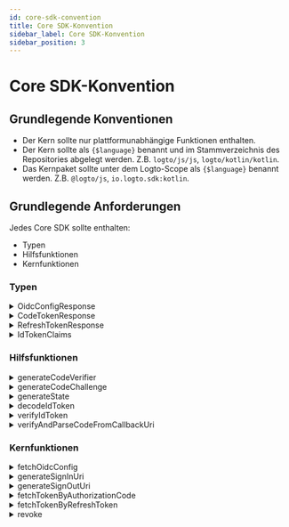 ```yaml
---
id: core-sdk-convention
title: Core SDK-Konvention
sidebar_label: Core SDK-Konvention
sidebar_position: 3
---
```


# Core SDK-Konvention

## Grundlegende Konventionen

- Der Kern sollte nur plattformunabhängige Funktionen enthalten.
- Der Kern sollte als `{$language}` benannt und im Stammverzeichnis des Repositories abgelegt werden. Z.B. `logto/js/js`, `logto/kotlin/kotlin`.
- Das Kernpaket sollte unter dem Logto-Scope als `{$language}` benannt werden. Z.B. `@logto/js`, `io.logto.sdk:kotlin`.

## Grundlegende Anforderungen

Jedes Core SDK sollte enthalten:

- Typen
- Hilfsfunktionen
- Kernfunktionen

### Typen

<details>
  <summary>OidcConfigResponse</summary>

Die Konfiguration des Identitätsanbieters, die über die `/oidc/.well-known/openid-configuration` API abgerufen werden kann.

**Eigenschaften**

| Name                  | Typ      |
| --------------------- | -------- |
| authorizationEndpoint | `string` |
| tokenEndpoint         | `string` |
| endSessionEndpoint    | `string` |
| revocationEndpoint    | `string` |
| jwksUri               | `string` |
| issuer                | `string` |

</details>

<details>
  <summary>CodeTokenResponse</summary>

Die Antwortdaten von `/oidc/token` (durch Autorisierungscode).

**Eigenschaften**

| Name         | Typ      | Erforderlich |
| ------------ | -------- | ------------ |
| accessToken  | `string` | ✅           |
| refreshToken | `string` |              |
| idToken      | `string` | ✅           |
| scope        | `string` | ✅           |
| expiresIn    | `number` | ✅           |

</details>

<details>
  <summary>RefreshTokenResponse</summary>

Die Antwortdaten von `/oidc/token` (durch Auffrischungstoken), wenn Tokens durch ein Auffrischungstoken aktualisiert werden.

**Eigenschaften**

| Name         | Typ      | Erforderlich |
| ------------ | -------- | ------------ |
| accessToken  | `string` | ✅           |
| refreshToken | `string` | ✅           |
| idToken      | `string` |              |
| scope        | `string` | ✅           |
| expiresIn    | `number` | ✅           |

</details>

<details>
  <summary>IdTokenClaims</summary>

Ansprüche, die vom ID-Token getragen werden.

**Eigenschaften**

| Name     | Typ      | Erforderlich |
| -------- | -------- | ------------ |
| sub      | `string` | ✅           |
| aud      | `string` | ✅           |
| exp      | `number` | ✅           |
| iat      | `number` | ✅           |
| iss      | `string` | ✅           |
| atHash   | `string` |              |
| username | `string` |              |
| name     | `string` |              |
| avatar   | `string` |              |

</details>

### Hilfsfunktionen

<details>
  <summary>generateCodeVerifier</summary>

Generiere einen Code-Verifier.  
Die Länge des Code-Verifiers ist fest auf 64 eingestellt.  
Der Rückgabewert MUSS in einen URL-sicheren Base64-Format-String verschlüsselt werden.

**Referenz**

- [PKCE](https://oauth.net/2/pkce/)

**Parameter**

Keine.

**Rückgabetyp**

`string`

</details>

<details id="generatecodeverifier">
  <summary>generateCodeChallenge</summary>

Generiere eine Code-Challenge basierend auf einem Code-Verifier.  
Diese Methode verschlüsselt den Code-Verifier und gibt das Ergebnis in einem URL-sicheren Base64-Format zurück.  
Wir haben den Verschlüsselungsalgorithmus in Logto V1 fest auf `SHA-256` eingestellt.

**Referenz**

- [PKCE](https://oauth.net/2/pkce/)

**Parameter**

| Name         | Typ      | Anmerkungen                          |
| ------------ | -------- | ------------------------------------ |
| codeVerifier | `string` | Generiert durch generateCodeVerifier |

**Rückgabetyp**

`string`

</details>

<details>
  <summary>generateState</summary>

"State" wird verwendet, um CSRF-Angriffe zu verhindern.  
Die Länge des "State" ist fest auf 64 eingestellt.  
Der zurückzugebende Ergebnisstring MUSS in einen URL-sicheren Base64-Format-String verschlüsselt werden.

**Referenz**

- [CSRF](https://datatracker.ietf.org/doc/html/rfc6749#section-10.12)

**Parameter**

Keine.

**Rückgabetyp**

`string`

</details>

<details>
  <summary>decodeIdToken</summary>

Dekodiere ein ID-Token ohne geheime Überprüfung.  
Gibt ein `IdTokenClaims` zurück, das alle Token-Ansprüche im Payload-Abschnitt enthält.

**Parameter**

| Name  | Typ      |
| ----- | -------- |
| token | `string` |

**Rückgabetyp**

`IdTokenClaims`

**Ausnahmen**

- Das `token` ist kein gültiges JWT.

</details>

<details>
  <summary>verifyIdToken</summary>

Überprüfe, ob ein ID-Token legal ist.

**Überprüfung des Signaturschlüssels**

OIDC unterstützt das JSON Web Key Set.
Diese Funktion akzeptiert ein `JsonWebKeySet`-Objekt aus einer Drittanbieterbibliothek (jose) zur Überprüfung.

```json
// JsonWebKeySet Beispiel
{
  "keys": [
    {
      "kty": "RSA",
      "use": "sig",
      "kid": "xxxx",
      "e": "xxxx",
      "n": "xxxx"
    }
  ]
}
```

**Überprüfung der Ansprüche**

- Überprüfe, ob der `iss` im ID-Token mit dem Aussteller dieses Tokens übereinstimmt.
- Überprüfe, ob der `aud` (Zielgruppe) Anspruch gleich der Client-ID ist.
- Überprüfe, ob die aktuelle Zeit vor der Ablaufzeit liegt.
- Überprüfe, ob die Ausstellungszeit (`iat`) nicht mehr als +/- 1 Minute von der aktuellen Zeit abweicht.

**Referenz**

- [OpenID Connect Core - ID Token Validation](https://openid.net/specs/openid-connect-core-1_0.html#IDTokenValidation)

**Parameter**

| Name     | Typ             |
| -------- | --------------- |
| idToken  | `string`        |
| clientId | `string`        |
| issuer   | `string`        |
| jwks     | `JsonWebKeySet` |

**Rückgabetyp**

`void`

**Ausnahmen**

- Überprüfung des Signaturschlüssels fehlgeschlagen
- Überprüfung der Ansprüche fehlgeschlagen

</details>

<details>
  <summary>verifyAndParseCodeFromCallbackUri</summary>

Überprüfe, ob die Anmelde-Callback-URI legal ist, und gib den `code` zurück, der aus der Callback-URI extrahiert wurde.

**Überprüfung der Callback-URI**

- Überprüfe, ob die `callbackUri` mit `redirectUri` beginnt
- Überprüfe, ob kein `error` in der `callbackUri` vorhanden ist (siehe [Fehlerantwort](https://datatracker.ietf.org/doc/html/rfc6749#section-4.1.2.1) in der Redirect-URI).
- Überprüfe, ob die `callbackUri` `state` enthält, das dem `state`-Wert entsprechen sollte, den du in `generateSignInUri` angegeben hast.
- Überprüfe, ob die `callbackUri` den Parameterwert `code` enthält, den du bei der Anforderung an `/oidc/token` (durch Auffrischungstoken) verwenden wirst.

**Parameter**

| Name        | Typ      |
| ----------- | -------- |
| callbackUri | `string` |
| redirectUri | `string` |
| state       | `string` |

**Rückgabetyp**

`string`

**Ausnahmen**

- Überprüfungen fehlgeschlagen

</details>

### Kernfunktionen

<details>
  <summary>fetchOidcConfig</summary>

Gibt `OidcConfigResponse` zurück, indem eine Anfrage an `/oidc/.well-known/openid-configuration` gestellt wird.

**Parameter**

| Name     | Typ      | Anmerkungen               |
| -------- | -------- | ------------------------- |
| endpoint | `string` | Der OIDC-Service-Endpunkt |

**Rückgabetyp**

`OidcConfigResponse`

**Ausnahmen**

- Abruf fehlgeschlagen

</details>

<details>
  <summary>generateSignInUri</summary>

**Parameter**

| Name                  | Typ        | Erforderlich | Anmerkungen                                                       |
| --------------------- | ---------- | ------------ | ----------------------------------------------------------------- |
| authorizationEndpoint | `string`   | ✅           |                                                                   |
| clientId              | `string`   | ✅           |                                                                   |
| redirectUri           | `string`   | ✅           |                                                                   |
| codeChallenge         | `string`   | ✅           |                                                                   |
| state                 | `string`   | ✅           |                                                                   |
| scopes                | `string[]` |              | Die Implementierung kann je nach Sprachspezifikationen variieren. |
| resources             | `string[]` |              | Die Implementierung kann je nach Sprachspezifikationen variieren. |
| prompt                | `string`   |              | Standard: `consent`.                                              |

Die URL wird basierend auf `authorizationEndpoint` generiert und enthält die folgenden Abfrageparameter:

**Anmelde-URL-Abfrageparameter**

| Abfrage-Schlüssel     | Erforderlich | Anmerkungen                                                                                                                |
| --------------------- | ------------ | -------------------------------------------------------------------------------------------------------------------------- |
| client_id             | ✅           |                                                                                                                            |
| redirect_uri          | ✅           |                                                                                                                            |
| code_challenge        | ✅           |                                                                                                                            |
| code_challenge_method | ✅           | Fest auf S256 eingestellt.                                                                                                 |
| state                 | ✅           |                                                                                                                            |
| scope                 | ✅           | scope enthält immer openid und offline_access, auch wenn der Eingabebereich einen null oder leeren Bereichswert liefert.   |
| resource              |              | Wir können resource mehrmals zur URI hinzufügen, der Backend wird sie als Liste konvertieren. z.B. `resource=a&resource=b` |
| response_type         | ✅           | Fest auf code eingestellt.                                                                                                 |
| prompt                | ✅           |                                                                                                                            |

**Rückgabetyp**

`string`

</details>

<details>
  <summary>generateSignOutUri</summary>

**Parameter**

| Name                  | Typ      | Erforderlich |
| --------------------- | -------- | ------------ |
| endSessionEndpoint    | `string` | ✅           |
| idToken               | `string` | ✅           |
| postLogoutRedirectUri | `string` |              |

Die zu generierende URL basiert auf `endSessionEndpoint` und enthält die folgenden Abfrageparameter:

**Abmelde-URL-Abfrageparameter**

| Abfrage-Schlüssel        | Erforderlich | Anmerkungen                                       |
| ------------------------ | ------------ | ------------------------------------------------- |
| id_token_hint            | ✅           | der eingegebene `idToken`-Parameter               |
| post_logout_redirect_uri |              | der eingegebene `postLogoutRedirectUri`-Parameter |

**Rückgabetyp**

`string`

</details>

<details>
  <summary>fetchTokenByAuthorizationCode</summary>

Hole ein Token (`CodeTokenResponse`), indem eine Anfrage an `/oidc/token` (durch Autorisierungscode) gestellt wird.

**Parameter**

| Name          | Typ      | Erforderlich |
| ------------- | -------- | ------------ |
| tokenEndpoint | `string` | ✅           |
| code          | `string` | ✅           |
| codeVerifier  | `string` | ✅           |
| clientId      | `string` | ✅           |
| redirectUri   | `string` | ✅           |
| resource      | `string` |              |

**HTTP-Anfrage**

- Endpunkt: `/oidc/token`
- Methode: `POST`
- Content-Type: `application/x-www-form-urlencoded`
- Nutzlast:

| Abfrage-Schlüssel | Typ                            | Erforderlich |
| ----------------- | ------------------------------ | ------------ |
| grant_type        | `string: 'authorization_code'` | ✅           |
| code              | `string`                       | ✅           |
| code_verifier     | `string`                       | ✅           |
| client_id         | `string`                       | ✅           |
| redirect_uri      | `string`                       | ✅           |
| resource          | `string`                       |              |

**Rückgabetyp**

`CodeTokenResponse`

**Ausnahmen**

- Abruf fehlgeschlagen

</details>

<details>
  <summary>fetchTokenByRefreshToken</summary>

Hole ein Token (`RefreshTokenTokenResponse`) über `/oidc/token` (durch Auffrischungstoken).

**Parameter**

| Name          | Typ        | Erforderlich |
| ------------- | ---------- | ------------ |
| tokenEndpoint | `string`   | ✅           |
| clientId      | `string`   | ✅           |
| refreshToken  | `string`   | ✅           |
| resource      | `string`   |              |
| scopes        | `string[]` |              |

**HTTP-Anfrage**

- Endpunkt: `/oidc/token`
- Methode: `POST`
- Content-Type: `application/x-www-form-urlencoded`
- Nutzlast:

| Abfrage-Schlüssel | Typ                       | Erforderlich | Anmerkungen                                                                                |
| ----------------- | ------------------------- | ------------ | ------------------------------------------------------------------------------------------ |
| grant_type        | `string: 'refresh_token'` | ✅           |                                                                                            |
| refresh_token     | `string`                  | ✅           |                                                                                            |
| client_id         | `string`                  | ✅           |                                                                                            |
| resource          | `string`                  |              |                                                                                            |
| scope             | `string`                  |              | wir verbinden die `scopes`-Werte mit Leerzeichen, um diesen `scope`-String zu konstruieren |

**Rückgabetyp**

`RefreshTokenTokenResponse`

**Ausnahmen**

- Abruf fehlgeschlagen

</details>

<details>
  <summary>revoke</summary>

Anfrage an die `/oidc/token/revocation` API, um den Autorisierungsserver darüber zu informieren, dass ein zuvor erhaltenes Auffrischungs- oder Zugangstoken nicht mehr benötigt wird.

**Parameter**

| Name               | Typ      | Anmerkungen            |
| ------------------ | -------- | ---------------------- |
| revocationEndpoint | `string` |                        |
| clientId           | `string` |                        |
| token              | `string` | zu widerrufendes Token |

**HTTP-Anfrage**

- Endpunkt: `/oidc/token/revocation`
- Methode: `POST`
- Content-Type: `application/x-www-form-urlencoded`
- Nutzlast:

| Abfrage-Schlüssel | Typ      |
| ----------------- | -------- |
| client_id         | `string` |
| token             | `string` |

**Rückgabetyp**

`void`

**Ausnahmen**

- Widerruf fehlgeschlagen

</details>
